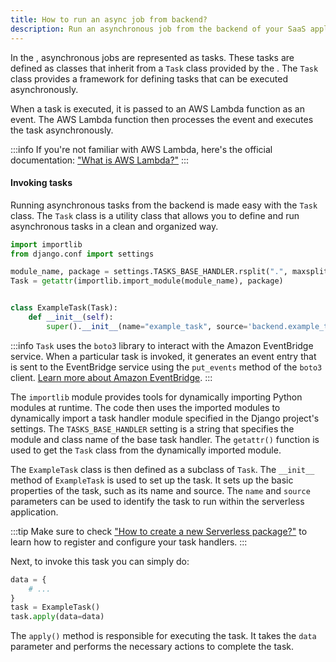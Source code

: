 ```yaml
---
title: How to run an async job from backend?
description: Run an asynchronous job from the backend of your SaaS application
---
```


In the <ProjectName/>, asynchronous jobs are represented as tasks.
These tasks are defined as classes that inherit from a `Task` class provided by the <ProjectName/>.
The `Task` class provides a framework for defining tasks that can be executed asynchronously.

When a task is executed, it is passed to an AWS Lambda function as an event.
The AWS Lambda function then processes the event and executes the task asynchronously.

:::info
If you're not familiar with AWS Lambda, here's the official documentation: ["What is AWS Lambda?"](https://docs.aws.amazon.com/lambda/latest/dg/welcome.html)
:::

#### Invoking tasks

Running asynchronous tasks from the backend is made easy with the `Task` class.
The `Task` class is a utility class that allows you to define and run asynchronous tasks in a clean and organized way.

```python showLineNumbers
import importlib
from django.conf import settings

module_name, package = settings.TASKS_BASE_HANDLER.rsplit(".", maxsplit=1)
Task = getattr(importlib.import_module(module_name), package)


class ExampleTask(Task):
    def __init__(self):
        super().__init__(name="example_task", source='backend.example_task')
```

:::info
`Task` uses the `boto3` library to interact with the Amazon EventBridge service.
When a particular task is invoked, it generates an event entry that is sent to the EventBridge service using the `put_events` method of the `boto3` client.
[Learn more about Amazon EventBridge](https://docs.aws.amazon.com/eventbridge/latest/userguide/eb-what-is.html).
:::

The `importlib` module provides tools for dynamically importing Python modules at runtime.
The code then uses the imported modules to dynamically import a task handler module specified in the Django project's settings.
The `TASKS_BASE_HANDLER` setting is a string that specifies the module and class name of the base task handler.
The `getattr()` function is used to get the `Task` class from the dynamically imported module.

The `ExampleTask` class is then defined as a subclass of `Task`.
The `__init__` method of `ExampleTask` is used to set up the task.
It sets up the basic properties of the task, such as its name and source.
The `name` and `source` parameters can be used to identify the task to run within the serverless application.

:::tip
Make sure to check ["How to create a new Serverless package?"](./create-sls-package) to learn how to register and configure your task handlers.
:::

Next, to invoke this task you can simply do:

```python showLineNumbers
data = {
    # ...
}
task = ExampleTask()
task.apply(data=data)
```

The `apply()` method is responsible for executing the task.
It takes the `data` parameter and performs the necessary actions to complete the task.